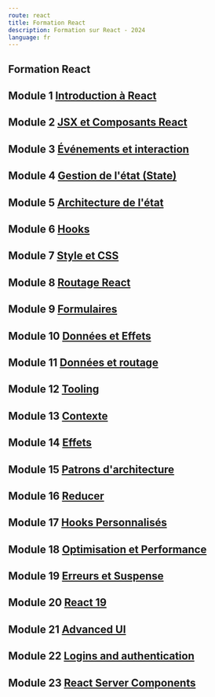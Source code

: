 ```yaml
---
route: react
title: Formation React
description: Formation sur React - 2024
language: fr
---
```


## <span className="display-2" >Formation React</span>

## Module 1 [Introduction à React](React/1-fundamentals)

## Module 2 [JSX et Composants React](React/2-components)

## Module 3 [Événements et interaction](React/3-events)

## Module 4 [Gestion de l'état (State)](React/4-state)

## Module 5 [Architecture de l'état](React/5-advanced-state)

## Module 6 [Hooks](React/6-hooks)

## Module 7 [Style et CSS](React/7-styles)

## Module 8 [Routage React](React/8-react-router)

## Module 9 [Formulaires](React/9-forms)

## Module 10 [Données et Effets](React/10-data)

## Module 11 [Données et routage](React/11-data-router)

## Module 12 [Tooling](React/12-tooling)

## Module 13 [Contexte](React/13-context)

## Module 14 [Effets](React/14-effects)

## Module 15 [Patrons d'architecture](React/15-patterns)

## Module 16 [Reducer](React/16-reducer)

## Module 17 [Hooks Personnalisés](React/17-custom-hooks)

## Module 18 [Optimisation et Performance](React/18-optimize)

## Module 19 [Erreurs et Suspense](React/19-suspense)

## Module 20 [React 19](React/20-react19)

## Module 21 [Advanced UI](React/21-ui)

## Module 22 [Logins and authentication](React/22-auth)

## Module 23 [React Server Components](React/23-rsc)
